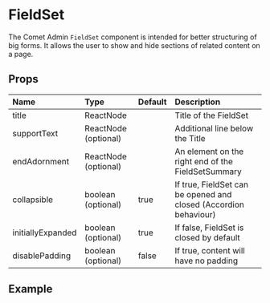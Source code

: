 
# FieldSet

The Comet Admin `FieldSet` component is intended for better structuring of big forms. It allows the user to show and hide sections of related content on a page.

## Props

| Name              | Type                 | Default | Description                                                      |
| :---------------- | :------------------- | :------ | :--------------------------------------------------------------- |
| title             | ReactNode            |         | Title of the FieldSet                                            |
| supportText       | ReactNode (optional) |         | Additional line below the Title                                  |
| endAdornment      | ReactNode (optional) |         | An element on the right end of the FieldSetSummary               |
| collapsible       | boolean (optional)   | true    | If true, FieldSet can be opened and closed (Accordion behaviour) |
| initiallyExpanded | boolean (optional)   | true    | If false, FieldSet is closed by default                          |
| disablePadding    | boolean (optional)   | false   | If true, content will have no padding                            |

## Example

<Story path="FieldSet" />

